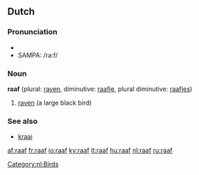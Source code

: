 ==Dutch==

===Pronunciation===
*{{audio|Nl-raaf.ogg|audio}}
*SAMPA: /ra:f/

===Noun===
'''raaf''' {{f}} (plural: [[raven]], diminutive: [[raafje]], plural diminutive: [[raafjes]])

# [[raven]] (a large black bird)

===See also===
*[[kraai]] {{m}}

[[Category:nl:Birds]]

[[af:raaf]]
[[fr:raaf]]
[[io:raaf]]
[[ky:raaf]]
[[lt:raaf]]
[[hu:raaf]]
[[nl:raaf]]
[[ru:raaf]]
